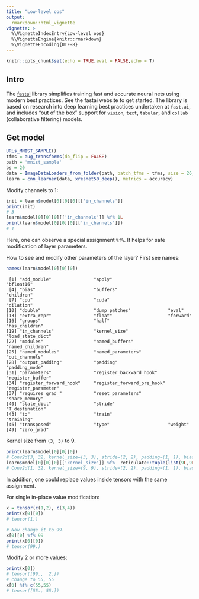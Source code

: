 ```yaml
---
title: "Low-level ops"
output:
  rmarkdown::html_vignette
vignette: >
  %\VignetteIndexEntry{Low-level ops}
  %\VignetteEngine{knitr::rmarkdown}
  %\VignetteEncoding{UTF-8}
---
```


```r
knitr::opts_chunk$set(echo = TRUE,eval = FALSE,echo = T)
```

## Intro

The [fastai](https://github.com/fastai/fastai) library simplifies training fast and accurate neural nets using modern best practices. See the fastai website to get started. The library is based on research into deep learning best practices undertaken at ```fast.ai```, and includes "out of the box" support for ```vision```, ```text```, ```tabular```, and ```collab``` (collaborative filtering) models. 


## Get model

```r
URLs_MNIST_SAMPLE()
tfms = aug_transforms(do_flip = FALSE)
path = 'mnist_sample'
bs = 20
data = ImageDataLoaders_from_folder(path, batch_tfms = tfms, size = 26, bs = bs)
learn = cnn_learner(data, xresnet50_deep(), metrics = accuracy)
```

Modify channels to 1:

```r
init = learn$model[0][0][0][['in_channels']]
print(init)
# 3
learn$model[0][0][0][['in_channels']] %f% 1L
print(learn$model[0][0][0][['in_channels']])
# 1
```

Here, one can observe a special assignment ```%f%```. It helps for safe modification of layer parameters.

How to see and modify other parameters of the layer?
First see names:

```r
names(learn$model[0][0][0])
```

```
 [1] "add_module"                "apply"                     "bfloat16"                 
 [4] "bias"                      "buffers"                   "children"                 
 [7] "cpu"                       "cuda"                      "dilation"                 
[10] "double"                    "dump_patches"              "eval"                     
[13] "extra_repr"                "float"                     "forward"                  
[16] "groups"                    "half"                      "has_children"             
[19] "in_channels"               "kernel_size"               "load_state_dict"          
[22] "modules"                   "named_buffers"             "named_children"           
[25] "named_modules"             "named_parameters"          "out_channels"             
[28] "output_padding"            "padding"                   "padding_mode"             
[31] "parameters"                "register_backward_hook"    "register_buffer"          
[34] "register_forward_hook"     "register_forward_pre_hook" "register_parameter"       
[37] "requires_grad_"            "reset_parameters"          "share_memory"             
[40] "state_dict"                "stride"                    "T_destination"            
[43] "to"                        "train"                     "training"                 
[46] "transposed"                "type"                      "weight"                   
[49] "zero_grad"   
```

Kernel size from ```(3, 3)``` to 9.

```r
print(learn$model[0][0][0])
# Conv2d(3, 32, kernel_size=(3, 3), stride=(2, 2), padding=(1, 1), bias=False))
learn$model[0][0][0][['kernel_size']] %f%  reticulate::tuple(list(9L,9L))
# Conv2d(1, 32, kernel_size=(9, 9), stride=(2, 2), padding=(1, 1), bias=False)
```

In addition, one could replace values inside tensors with  the same assignment.

For single in-place value modification:

```r
x = tensor(c(1,2), c(3,4))
print(x[0][0])
# tensor(1.)

# Now change it to 99.
x[0][0] %f% 99
print(x[0][0])
# tensor(99.)
```

Modify 2 or more values:

```r
print(x[0])
# tensor([99.,  2.])
# change to 55, 55
x[0] %f% c(55,55)
# tensor([55., 55.])
```






